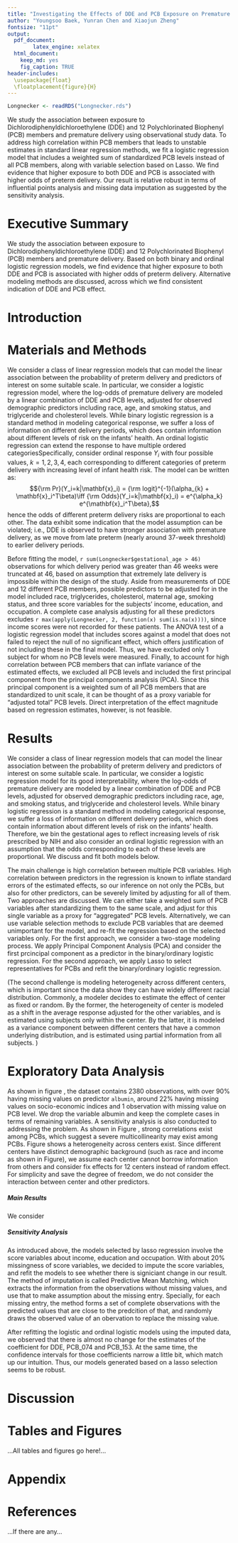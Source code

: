 ```yaml
---
title: "Investigating the Effects of DDE and PCB Exposure on Premature Delivery"
author: "Youngsoo Baek, Yunran Chen and Xiaojun Zheng"
fontsize: "11pt"
output:
  pdf_document: 
        latex_engine: xelatex
  html_document:
    keep_md: yes
    fig_caption: TRUE
header-includes:  
  \usepackage{float} 
  \floatplacement{figure}{H}
---
```


```r
Longnecker <- readRDS("Longnecker.rds")
```


We study the association between exposure to Dichlorodiphenyldichloroethylene (DDE) and 12 Polychlorinated Biophenyl (PCB) members and premature delivery using observational study data. To address high correlation within PCB members that leads to unstable estimates in standard linear regression methods, we fit a logistic regression model that includes a weighted sum of standardized PCB levels instead of all PCB members, along with variable selection based on Lasso. We find evidence that higher exposure to both DDE and PCB is associated with higher odds of preterm delivery. Our result is relative robust in terms of influential points analysis and missing data imputation as suggested by the sensitivity analysis.

# Executive Summary
We study the association between exposure to Dichlorodiphenyldichloroethylene (DDE) and 12 Polychlorinated Biophenyl (PCB) members and premature delivery. Based on both binary and ordinal logistic regression models, we find evidence that higher exposure to both DDE and PCB is associated with higher odds of preterm delivery. Alternative modeling methods are discussed, across which we find consistent indication of DDE and PCB effect.

# Introduction


# Materials and Methods
We consider a class of linear regression models that can model the linear association between the probability of preterm delivery and predictors of interest on some suitable scale. In particular, we consider a logistic regression model, where the log-odds of premature delivery are modeled by a linear combination of DDE and PCB levels, adjusted for observed demographic predictors including race, age, and smoking status, and triglyceride and cholesterol levels. While binary logistic regression is a standard method in modeling categorical response, we suffer a loss of information on different delivery periods, which does contain information about different levels of risk on the infants' health. An ordinal logistic regression can extend the response to have multiple ordered categoriesSpecifically, consider ordinal response $Y_i$ with four possible values, $k=1,2,3,4$, each corresponding to different categories of preterm delivery with increasing level of infant health risk. The model can be written as:
$${\rm Pr}(Y_i=k|\mathbf{x}_i) = {\rm logit}^{-1}(\alpha_{k} + \mathbf{x}_i^T\beta)\iff {\rm Odds}(Y_i=k|\mathbf{x}_i) = e^{\alpha_k} e^{\mathbf{x}_i^T\beta},$$
hence the odds of different preterm delivery risks are proportional to each other. The data exhibit some indication that the model assumption can be violated; i.e., DDE is observed to have stronger association with premature delivery, as we move from late preterm (nearly around 37-week threshold) to earlier delivery periods.

Before fitting the model, `r sum(Longnecker$gestational_age > 46)` observations for which delivery period was greater than 46 weeks were truncated at 46, based on assumption that extremely late delivery is impossible within the design of the study. Aside from measurements of DDE and 12 different PCB members, possible predictors to be adjusted for in the model included race, triglycerides, cholesterol, maternal age, smoking status, and three score variables for the subjects' income, education, and occupation. A complete case analysis adjusting for all these predictors excludes `r max(apply(Longnecker, 2, function(x) sum(is.na(x))))`, since income scores were not recorded for these patients. The ANOVA test of a logistic regression model that includes scores against a model that does not failed to reject the null of no significant effect, which offers justification of not including these in the final model. Thus, we have excluded only 1 subject for whom no PCB levels were measured. Finally, to account for high correlation between PCB members that can inflate variance of the estimated effects, we excluded all PCB levels and included the first principal component from the principal components analysis (PCA). Since this principal component is a weighted sum of all PCB members that are standardized to unit scale, it can be thought of as a proxy variable for "adjusted total" PCB levels. Direct interpretation of the effect magnitude based on regression estimates, however, is not feasible.  

# Results
We consider a class of linear regression models that can model the linear association between the probability of preterm delivery and predictors of interest on some suitable scale. In particular, we consider a logistic regression model for its good interpretability, where the log-odds of premature delivery are modeled by a linear combination of DDE and PCB levels, adjusted for observed demographic predictors including race, age, and smoking status, and triglyceride and cholesterol levels. While binary logistic regression is a standard method in modeling categorical response, we suffer a loss of information on different delivery periods, which does contain information about different levels of risk on the infants' health. Therefore, we bin the gestational ages to reflect increasing levels of risk prescribed by NIH and also consider an ordinal logistic regression with an assumption that the odds corresponding to each of these levels are proportional. We discuss and fit both models below. 

The main challenge is high correlation between multiple PCB variables. High correlation between predictors in the regression is known to inflate standard errors of the estimated effects, so our inference on not only the PCBs, but also for other predictors, can be severely limited by adjusting for all of them. Two approaches are discussed. We can either take a weighted sum of PCB variables after standardizing them to the same scale, and adjust for this single variable as a proxy for "aggregated" PCB levels. Alternatively, we can use variable selection methods to exclude PCB variables that are deemed unimportant for the model, and re-fit the regression based on the selected variables only.  For the first approach, we consider a two-stage modeling process. We apply Principal Component Analysis (PCA) and consider the first prcincipal component as a predictor in the binary/ordinary logistic regression. For the second approach, we apply Lasso to select representatives for PCBs and refit the binary/ordinary logistic regression.

(The second challenge is modeling heterogeneity across different centers, which is important since the data show they can have widely different racial distribution. Commonly, a modeler decides to estimate the effect of center as fixed or random. By the former, the heterogeneity of center is modeled as a shift in the average response adjusted for the other variables, and is estimated using subjects only within the center. By the latter, it is modeled as a variance component between different centers that have a common underlying distribution, and is estimated using partial information from all subjects. )

# Exploratory Data Analysis

As shown in figure , the dataset contains 2380 observations, with over 90% having missing values on predictor `albumin`, around 22% having missing values on socio-economic indices and 1 observation with missing value on PCB level. We drop the variable albumin and keep the complete cases in terms of remaining variables. A sensitivity analysis is also conducted to addressing the problem. As shown in Figure , strong correlations exist among PCBs, which suggest a severe multicollinearity may exist among PCBs. Figure shows a heterogeneity across centers exist. Since different centers have distinct demographic background (such as race and income as shown in Figure), we assume each center cannot borrow information from others and consider fix effects for 12 centers instead of random effect. For simplicity and save the degree of freedom, we do not consider the interaction between center and other predictors.

##### Main Results

We consider 



##### Sensitivity Analysis

As introduced above, the models selected by lasso regression involve the score variables about income, education and occupation. With about 20% missingness of score variables, we decided to impute the score variables, and refit the models to see whether there is signiciant change in our result. The method of imputation is called Predictive Mean Matching, which extracts the information from the observations without missing values, and use that to make assumption about the missing entry. Specially, for each missing entry, the method forms a set of complete observations with the predicted values that are close to the predcition of that, and randomly draws the observed value of an obervation to replace the missing value.

After refitting the logistic and ordinal logistic models using the imputed data, we observed that there is almost no change for the estimates of the coefficient for DDE, PCB_074 and PCB_153. At the same time, the confidence intervals for those coefficients narrow a little bit, which match up our intuition. Thus, our models generated based on a lasso selection seems to be robust. 


# Discussion


\clearpage

# Tables and Figures

...All tables and figures go here!...

\clearpage

# Appendix

# References
...If there are any...
